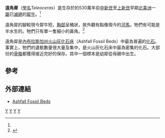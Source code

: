 {{Automatic Taxobox
| taxon = Teleoceras
| authority = [[約翰·貝爾·海徹爾|Hatcher]], 1894
| name = 遠角犀屬
| fossil_range = {{Fossil range|中新世|早上新世}}
| image = Teleoceras fossiger.jpg
| image_caption = ''T. fossiger''的[[骨骼|骨骼]]。
| image2 = Teleoceras.jpg
| image2_caption = 遠角犀的重組圖。
| subdivision_ranks = [[種|種]]<ref name=Prothero2005>{{Cite book en|author=Prothero, Donald R.|year=2005|title=The Evolution of North American Rhinoceroses|url=https://archive.org/details/evolutionofnorth0000prot|publisher=Cambridge University Press|location=Cambridge|pages=[https://archive.org/details/evolutionofnorth0000prot/page/218 218] pp.|id=ISBN 0-521-83240-3}}</ref>
| subdivision = 
* †''T. americanum''
* †''T. brachyrhinum''
* †''T. hicksi''
* †''T. fossiger''
* †''T. guymonense''
* †''T. major''
* †''T. medicornutum''
* †''T. meridianum''
* †''T. proterum''
|synonyms = 
* †''Mesoceras''<ref name=McKennaBell1997>{{Cite book en|author=McKenna, Malcolm C., and Bell, Susan K.|year=1997|title=Classification of Mammals Above the Species Level|publisher=Columbia University Press|location=New York|pages=631 pp.|id=ISBN 0-231-11013-8}}</ref>
* †''Paraphelops''<ref name=Prothero2005/>
</small>
}}
'''遠角犀'''（[[學名|學名]]''Teleoceras''）是生存於約530萬年前[[中新世|中新世]]至[[上新世|上新世]]早期[[北美洲|北美洲]]一[[屬|屬]]已[[滅絕|滅絕]]的[[犀牛|犀牛]]。<ref name=Prothero2005/>

遠角犀的腳較現今犀牛短，[[胸部|胸部]]呈桶狀，故外觀有點像現今的[[河馬|河馬]]。牠們有可能是半水生的。牠們只有單一隻細小的鼻角。<ref name=EoDP>{{cite book en|editor=Palmer, D.|year=1999|title=The Marshall Illustrated Encyclopedia of Dinosaurs and Prehistoric Animals|publisher=Marshall Editions|location=London|page=265|id=ISBN 1-84028-152-9}}</ref>

遠角犀是[[內布拉斯加州|內布拉斯加州]][[火山灰化石床|火山灰化石床]]（Ashfall Fossil Beds）中最為普遍的[[化石|化石]]。事實上，牠們的遺骸數量很大量及集中，是火山灰化石床中最為密集的化石。大部份的[[骨骼|骨骼]]都獲得接近完好的保存。其中一個標本是幼犀從母親中出生。

==參考==
{{reflist}}

==外部連結==
*[https://web.archive.org/web/20110518051852/http://ashfall.unl.edu/ashfallanimals.html Ashfall Fossil Beds]


{{犀總科|R.}}
{{Taxonbar}}
[[Category:犀科|Y]]
[[Category:中新世哺乳類|Y]]
[[Category:上新世哺乳類|Y]]
[[Category:_1894年描述的分类群|Y]]
{{古生物小作品}}